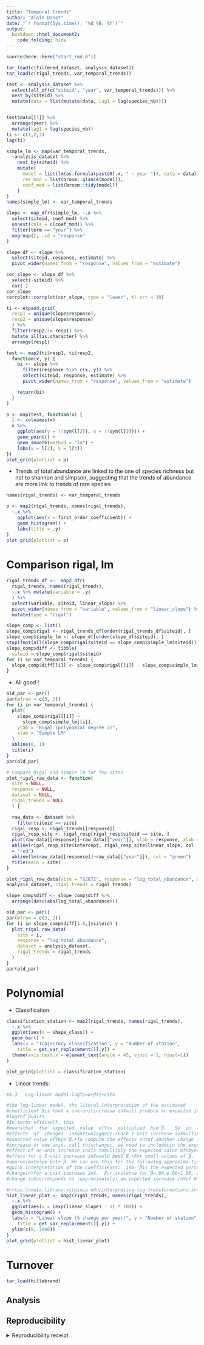 ```yaml
---
title: "Temporal trends"
author: "Alain Danet"
date: "`r format(Sys.time(), '%d %B, %Y')`"
output: 
  bookdown::html_document2:
    code_folding: hide
---
```


```r
source(here::here("start_rmd.R"))
```

```r
tar_load(c(filtered_dataset, analysis_dataset))
tar_load(c(rigal_trends, var_temporal_trends))
```

```r
test <- analysis_dataset %>%
  select(all_of(c("siteid", "year", var_temporal_trends))) %>%
  nest_by(siteid) %>%
  mutate(data = list(mutate(data, lag1 = lag(species_nb))))


test$data[[1]] %>%
  arrange(year) %>%
  mutate(lag1 = lag(species_nb))
ti <- c(1,2,3)
lag(ti)
```


```r
simple_lm <- map(var_temporal_trends,
  ~analysis_dataset %>%
    nest_by(siteid) %>%
    mutate(
      model = list(lm(as.formula(paste0(.x, " ~ year ")), data = data)),
      res_mod = list(broom::glance(model)),
      coef_mod = list(broom::tidy(model))
    )
)
names(simple_lm) <- var_temporal_trends

```
```r
slope <- map_dfr(simple_lm, ~.x %>%
  select(siteid, coef_mod) %>%
  unnest(cols = c(coef_mod)) %>%
  filter(term == "year") %>%
  ungroup(), .id = "response"
)
```


```r
slope_df <- slope %>%
  select(siteid, response, estimate) %>%
  pivot_wider(names_from = "response", values_from = "estimate")
```
```r
cor_slope <- slope_df %>%
  select(-siteid) %>%
  cor(.)
cor_slope
corrplot::corrplot(cor_slope, type = "lower", tl.srt = 30)
```

```r
ti <- expand.grid(
  resp1 = unique(slope$response),
  resp2 = unique(slope$response)
  ) %>%
  filter(resp2 != resp1) %>%
  mutate_all(as.character) %>%
  arrange(resp1)

test <- map2(ti$resp1, ti$resp2,
  function(x, y) {
    bi <- slope %>%
      filter(response %in% c(x, y)) %>%
      select(siteid, response, estimate) %>%
      pivot_wider(names_from = "response", values_from = "estimate")

    return(bi)
  }
)

p <- map(test, function(x) {
  l <- colnames(x)
  x %>%
    ggplot(aes(y = !!sym(l[2]), x = !!sym(l[3]))) +
    geom_point() +
    geom_smooth(method = "lm") +
    labs(y = l[2], x = l[3])
})
plot_grid(plotlist = p)
```

- Trends of total abundance are linked to the one of species richness but not to
  shannon and simpson, suggesting that the trends of abundance are more link to
  trends of rare species

```r
names(rigal_trends) <- var_temporal_trends

p <- map2(rigal_trends, names(rigal_trends),
  ~.x %>%
    ggplot(aes(x = first_order_coefficient)) +
    geom_histogram() +
    labs(title = .y)
)
plot_grid(plotlist = p)
```

# Comparison rigal, lm

```r
rigal_trends_df <-  map2_dfr(
  rigal_trends, names(rigal_trends),
  ~.x %>% mutate(variable = .y)
  ) %>%
  select(variable, siteid, linear_slope) %>%
  pivot_wider(names_from = "variable", values_from = "linear_slope") %>%
  mutate(type = "rigal")
```

```r
slope_comp <- list()
slope_comp$rigal <- rigal_trends_df[order(rigal_trends_df$siteid), ]
slope_comp$simple_lm <- slope_df[order(slope_df$siteid), ]
stopifnot(all(slope_comp$rigal$siteid == slope_comp$simple_lm$siteid))
slope_comp$diff <- tibble(
  siteid = slope_comp$rigal$siteid)
for (i in var_temporal_trends) {
  slope_comp$diff[[i]] <- slope_comp$rigal[[i]] - slope_comp$simple_lm[[i]]
}
```

- All good !

```r
old_par <- par()
par(mfrow = c(3, 2))
for (i in var_temporal_trends) {
  plot(
    slope_comp$rigal[[i]] ~
      slope_comp$simple_lm[[i]],
    ylab = "Rigal (polynomial degree 2)",
    xlab = "Simple LM"
  )
  abline(0, 1)
  title(i)
}
par(old_par)
```

```r
# Compare Rigal and simple lm for few sites
plot_rigal_raw_data <- function(
  site = NULL,
  response = NULL,
  dataset = NULL,
  rigal_trends = NULL
  ) {

  raw_data <- dataset %>%
    filter(siteid == site)
  rigal_resp <- rigal_trends[[response]]
  rigal_resp_site <- rigal_resp[rigal_resp$siteid == site, ]
  plot(raw_data[[response]]~raw_data[["year"]], ylab = response, xlab = "Year")
  abline(rigal_resp_site$intercept, rigal_resp_site$linear_slope, col
  = "red")
  abline(lm(raw_data[[response]]~raw_data[["year"]]), col = "green")
  title(main = site)
}
```

```r
plot_rigal_raw_data(site = "S2672", response = "log_total_abundance", dataset =
analysis_dataset, rigal_trends = rigal_trends)
```


```r
slope_comp$diff <- slope_comp$diff %>%
  arrange(desc(abs(log_total_abundance)))
```

```r
old_par <- par()
par(mfrow = c(3, 2))
for (i in slope_comp$diff[1:6,]$siteid) {
  plot_rigal_raw_data(
    site = i,
    response = "log_total_abundance",
    dataset = analysis_dataset,
    rigal_trends = rigal_trends
  )
}
par(old_par)
```

# Polynomial 


- Classification:

```r
classification_station <- map2(rigal_trends, names(rigal_trends),
  ~.x %>%
  ggplot(aes(x = shape_class)) +
  geom_bar() +
  labs(x = "Trajectory classification", y = "Number of station",
    title = get_var_replacement()[.y]) +
  theme(axis.text.x = element_text(angle = 45, vjust = 1, hjust=1))
)

plot_grid(plotlist = classification_station)
```

- Linear trends:

```r
#3.3   Log-linear model:logYi=α+βXi+εiIn 

#the log-linear model, the literal interpretation of the estimated
#coefficientˆβis that a one-unitincrease inXwill produce an expected increase in
#logYofˆβunits. 
#In terms ofYitself, this
#meansthat  the  expected  value  ofYis  multiplied  byeˆβ.   So  in  terms  of
#effects  of  changes  inXonY(unlogged):•Each 1-unit increase inXmultiplies the
#expected value ofYbyeˆβ.•To compute the effects onYof another change inXthan an
#increase of one unit, call thischangec, we need to includecin the exponent.  The
#effect of ac-unit increase inXis tomultiply the expected value ofYbyecˆβ. So the
#effect for a 5-unit increase inXwould bee5ˆβ.•For small values ofˆβ,
#approximatelyeˆβ≈1+ˆβ. We can use this for the following approxima-tion for a
#quick interpretation of the coefficients:  100·ˆβis the expected percentage
#changeinYfor a unit increase inX.  For instance forˆβ=.06,e.06≈1.06, so a 1-unit
#change inXcorresponds to (approximately) an expected increase inYof 6%
```


```r
#https://data.library.virginia.edu/interpreting-log-transformations-in-a-linear-model/
hist_linear_plot <- map2(rigal_trends, names(rigal_trends),
  ~.x %>%
  ggplot(aes(x = (exp(linear_slope) - 1) * 100)) +
  geom_histogram() +
  labs(x = "Linear slope (% change per year)", y = "Number of station",
    title = get_var_replacement()[.y]) +
  ylim(c(0, 3000))
)
plot_grid(plotlist = hist_linear_plot)
```

# Turnover

```r
tar_load(hillebrand)
```



## Analysis

## Reproducibility

<details><summary>Reproducibility receipt</summary>

```r
## datetime
Sys.time()

## repository
if(requireNamespace('git2r', quietly = TRUE)) {
  git2r::repository()
} else {
  c(
    system2("git", args = c("log", "--name-status", "-1"), stdout = TRUE),
    system2("git", args = c("remote", "-v"), stdout = TRUE)
  )
}

## session info
sessionInfo()
```

</details>
